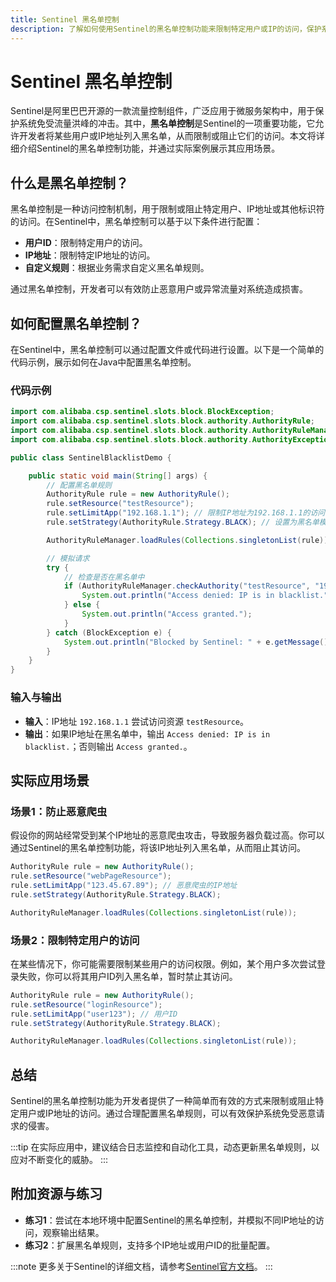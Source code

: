 ```yaml
---
title: Sentinel 黑名单控制
description: 了解如何使用Sentinel的黑名单控制功能来限制特定用户或IP的访问，保护系统免受恶意请求的侵害。
---
```


# Sentinel 黑名单控制

Sentinel是阿里巴巴开源的一款流量控制组件，广泛应用于微服务架构中，用于保护系统免受流量洪峰的冲击。其中，**黑名单控制**是Sentinel的一项重要功能，它允许开发者将某些用户或IP地址列入黑名单，从而限制或阻止它们的访问。本文将详细介绍Sentinel的黑名单控制功能，并通过实际案例展示其应用场景。

## 什么是黑名单控制？

黑名单控制是一种访问控制机制，用于限制或阻止特定用户、IP地址或其他标识符的访问。在Sentinel中，黑名单控制可以基于以下条件进行配置：

- **用户ID**：限制特定用户的访问。
- **IP地址**：限制特定IP地址的访问。
- **自定义规则**：根据业务需求自定义黑名单规则。

通过黑名单控制，开发者可以有效防止恶意用户或异常流量对系统造成损害。

## 如何配置黑名单控制？

在Sentinel中，黑名单控制可以通过配置文件或代码进行设置。以下是一个简单的代码示例，展示如何在Java中配置黑名单控制。

### 代码示例

```java
import com.alibaba.csp.sentinel.slots.block.BlockException;
import com.alibaba.csp.sentinel.slots.block.authority.AuthorityRule;
import com.alibaba.csp.sentinel.slots.block.authority.AuthorityRuleManager;
import com.alibaba.csp.sentinel.slots.block.authority.AuthorityException;

public class SentinelBlacklistDemo {

    public static void main(String[] args) {
        // 配置黑名单规则
        AuthorityRule rule = new AuthorityRule();
        rule.setResource("testResource");
        rule.setLimitApp("192.168.1.1"); // 限制IP地址为192.168.1.1的访问
        rule.setStrategy(AuthorityRule.Strategy.BLACK); // 设置为黑名单模式

        AuthorityRuleManager.loadRules(Collections.singletonList(rule));

        // 模拟请求
        try {
            // 检查是否在黑名单中
            if (AuthorityRuleManager.checkAuthority("testResource", "192.168.1.1")) {
                System.out.println("Access denied: IP is in blacklist.");
            } else {
                System.out.println("Access granted.");
            }
        } catch (BlockException e) {
            System.out.println("Blocked by Sentinel: " + e.getMessage());
        }
    }
}
```

### 输入与输出

- **输入**：IP地址 `192.168.1.1` 尝试访问资源 `testResource`。
- **输出**：如果IP地址在黑名单中，输出 `Access denied: IP is in blacklist.`；否则输出 `Access granted.`。

## 实际应用场景

### 场景1：防止恶意爬虫

假设你的网站经常受到某个IP地址的恶意爬虫攻击，导致服务器负载过高。你可以通过Sentinel的黑名单控制功能，将该IP地址列入黑名单，从而阻止其访问。

```java
AuthorityRule rule = new AuthorityRule();
rule.setResource("webPageResource");
rule.setLimitApp("123.45.67.89"); // 恶意爬虫的IP地址
rule.setStrategy(AuthorityRule.Strategy.BLACK);

AuthorityRuleManager.loadRules(Collections.singletonList(rule));
```

### 场景2：限制特定用户的访问

在某些情况下，你可能需要限制某些用户的访问权限。例如，某个用户多次尝试登录失败，你可以将其用户ID列入黑名单，暂时禁止其访问。

```java
AuthorityRule rule = new AuthorityRule();
rule.setResource("loginResource");
rule.setLimitApp("user123"); // 用户ID
rule.setStrategy(AuthorityRule.Strategy.BLACK);

AuthorityRuleManager.loadRules(Collections.singletonList(rule));
```

## 总结

Sentinel的黑名单控制功能为开发者提供了一种简单而有效的方式来限制或阻止特定用户或IP地址的访问。通过合理配置黑名单规则，可以有效保护系统免受恶意请求的侵害。

:::tip
在实际应用中，建议结合日志监控和自动化工具，动态更新黑名单规则，以应对不断变化的威胁。
:::

## 附加资源与练习

- **练习1**：尝试在本地环境中配置Sentinel的黑名单控制，并模拟不同IP地址的访问，观察输出结果。
- **练习2**：扩展黑名单规则，支持多个IP地址或用户ID的批量配置。

:::note
更多关于Sentinel的详细文档，请参考[Sentinel官方文档](https://sentinelguard.io/)。
:::